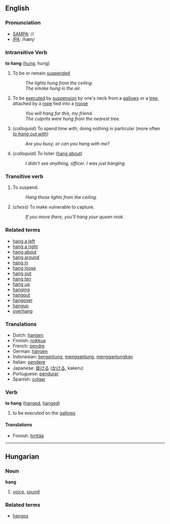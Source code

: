 ==English==

=== Pronunciation ===
*[[w:SAMPA|SAMPA]]: /<tt></tt>/
*[[w:IPA|IPA]]: /hæɳ/

=== Intransitive Verb ===

'''to hang''' ([[hung]], hung)

# To be or remain [[suspend]]ed
#: ''The lights hung from the ceiling.''
#: ''The smoke hung in the air.''
# To be [[executed]] by [[suspension]] by one's neck from a [[gallows]] or a [[tree]], attached by a [[rope]] tied into a [[noose]]
#: ''You will hang for this, my friend.''
#: ''The culprits were hung from the nearest tree.''
#(''colloquial'') To spend time with, doing nothing in particular (more often ''[[to hang out with]]'')
#: ''Are you busy, or can you hang with me?''
#(''colloquial'') To loiter ([[hang about]])
#: ''I didn't see anything, officer.  I was just hanging.''

===Transitive verb===

# To suspend.
#: ''Hang those lights from the ceiling.''
# (''chess'') To make vulnerable to capture.
#: ''If you move there, you'll hang your queen rook.''

===Related terms===
*[[hang a left]]
*[[hang a right]]
*[[hang about]]
*[[hang around]]
*[[hang in]]
*[[hang loose]]
*[[hang out]]
*[[hang ten]]
*[[hang up]]
*[[hanging]]
*[[hangout]]
*[[hangover]]
*[[hangup]]
*[[overhang]]

=== Translations ===
*Dutch: [[hangen]]
*Finnish: [[roikkua]]
*French: [[pendre]]
*German: [[hängen]]
*Indonesian: [[gantung|bergantung]], [[gantung|menggantung]], [[gantung|menggantungkan]]
*Italian: [[pendere]]
*Japanese: [[掛ける]] ([[かける]], kakeru)
*Portuguese: [[pendurar]]
*Spanish: [[colgar]]

=== Verb ===

'''to hang''' ([[hanged]], [[hanged]])

# to be executed on the [[gallows]]

====Translations====

*Finnish: [[hirttää]]

----

==Hungarian==
===Noun===
'''hang'''

# [[voice]], [[sound]]

===Related terms===
*[[hangos]]